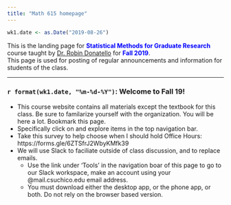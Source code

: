 ```yaml
---
title: "Math 615 homepage"
---
```


```r
wk1.date <- as.Date("2019-08-26")
```

This is the landing page for <span style="color:blue">**Statistical Methods for Graduate Research**</span> course taught by [Dr. Robin Donatello](http://www.norcalbiostat.com) for <span style="color:blue">**Fall 2019**</span>.   
This page is used for posting of regular announcements and information for students of the class. 


<!----

### 12/xx/18 - Final Exam. 10-12noon. Holt 155

<span style="color:red">**Office Hours for Finals Week**</span> 

* Tuesday 2-4pm, Holt 155

<span style="color:red">**Allowed Exam Materials**</span> 

* The [[OFFICIAL]](https://norcalbiostat.github.io/MATH615/FinalDocs/FinalExam_Fall17_Supplemental.pdf) supplemental information and analyses for the Outlook on Life Survey. 
    - Print these pages. Ensure that you understand what models are being fit and how to read the output. You are allowed to write notes on these pages.
    - Be prepared to answer questions about modeling and interpreting these analyses. 
* Paper on [Smoking Behavior of US Youth](FinalDocs/Smoking behavior child welfare - Fettes 2011.pdf).
    - Print, read, comment on, and bring to the final. 
    - Be prepared to answer questions about the methods, models, and results.
* A calculator
* Up to 2 pages of additional notes (does not include your notes on the supplemental output)

    
Additional information on this new survey, such as full wording of the question on how the variables were coded can be found in the [[codebook]](https://norcalbiostat.github.io/MATH615/FinalDocs/OOL%20Codebook.pdf) and [[survey questionnaire]](https://norcalbiostat.github.io/MATH615/FinalDocs/OOL%20Questionnaire.pdf). **Do not bring these to the final**. They are for you to use as reference material while you are learning to understand this survey.   

<span style="color:red">**Review List**</span> 
This final exam is comprehensive in that everything in this class builds upon previous topics. 
Here are a list of topics to review. All topics have equal importance, regardless of the time that was spent on each topic during class. 

* Probability
* Creating and interpreting confidence intervals
* Assumptions for statistical methods to be valid
* Generalizability, representativeness, bias, sampling frame
* Statistical Analysis Procedures: 
    - Two-sample T-tests for means and proportions
    - ANOVA and $\chi^{2}$ for multiple samples
    - Linear and Logistic regression.
* Identifying confounders, moderators and covariates. 
* Interpreting regression coefficients and making predictions using models. 
    - from linear and logistic models
    - using continuous and categorical variables



### 12/10/18 - Week 15

* Poster building week! See the project page for instructions. 
    - Drafts are due Thu 11/13, Peer review on Sat 12/15
    - Final version due (as printed) on Wed 12/19
* Take Home Final exam 
    - Handed out Wed 12/12 (Estimated) - no later than Friday 12/14. 
    - Due Friday 12/21
* **Office Hours**
    - Victoria (Poster design): 
      * Tue 10-10:45 MLIB Math tutor lab (4th floor)
      * Thu 12:45-1:45 Holt 155  
    - Me (Holt 202)
      * Mon 12/10 3-4pm
      * Tue 12/11 2-4pm - Community Coding (MLIB 442)
      * Wed 12/12 1-3pm
      * Thu 12/13 10-11am
      * Tue 12/18 2-3pm
      * Wed 12/19 10-11am
      * Thu 12/20 1-2pm
      
    

### 12/3/18 - Week 14
* You should be working on finishing the regression assignment, and Poster Prep Stage III this week. 
* You will be building models, and having to decide which model fits the data best using different criteria. 
    
### 11/26/18 - [Week 13](https://norcalbiostat.github.io/MATH615/wk/wk13.html)
<span style="color:red">**Summary of schedule updates**</span>   

* MLR assignment has been re-drafted and cut down significantly
* Poster prep stage III will not have a peer review
* Final we be take home, poster presentations will occur during the 2 hour final period. 

This week, let's ease back into things. Try to come back to "normal", when life is anything but normal.  

* Tuesday - Section review, recap, reorient
* Thursday - Logistic regression


### 11/19/18 - Fall Break. 
* Don't think about school, assignments or anything. 
* Please take some time to be among your family and practice self care in this incredibly stressful time. 


### 11/12/18 - Week 12 - Campus closed due to the Camp Fire
* Please check in with me on Slack or email to let me know you're OK (or if you're not OK. I want to know that too!)
* If you lived in the fire affected area please let me know. I want to support you in any way I can to finish the semester. Please check out campus resources: https://www.csuchico.edu/campfire/assistance.shtml 
* If you were not affected, please consider volunteering to help out those that have been, and/or helping raise funds through the Wildcats Rise Fire recovery fund https://app.mobilecause.com/vf/WildcatsRise 


### 11/6/18 - [Week 11](https://norcalbiostat.github.io/MATH615/wk/wk11.html)
* Tuesday: Writing and interpreting multivariable models
* Thursday: Moderation vs Confounding (bad lecture, too distracted)


### 10/30/18 - [Week 10](https://norcalbiostat.github.io/MATH615/wk/wk10.html)
* Tuesday: Moderation. What happens if we throw another variable into the mix? 
* Thursday: Study design. How to set yourself up for success in research. 


### 10/23/18 - [Week 9](https://norcalbiostat.github.io/MATH615/wk/wk09.html)
* Tuesday - Analysis of categorical data using $\chi^{2}$ tests
    - Additional lecture notes (lec03_cda) can be found on this topic under [Materials/Lecture notes](https://norcalbiostat.github.io/MATH615/notes.html)
* Thursday - Correlation and Regression



### 10/16/17 - [Week 8](https://norcalbiostat.github.io/MATH615/wk/wk08.html)
* Comments on foundations assignment
    - CI and HT are statements about the population, not the sample
    - CI is a range of plausible values, need to compare interval to hypothesized value. 
    - Great resource for more learning: [Open Intro Statistics](https://www.openintro.org/stat/textbook.php) Chapter 4 (free pdf)
    - Short worksheet for practice writing/conducting hypothesis tests. 
* Tuesday - comparing two means using a T-test for a difference in means
* Thursday - Analysis of Variance for comparing means across multiple groups
    - Lots of board work today
* Reading and reference material posted on schedule



### 10/9/18 - [Week 7](https://norcalbiostat.github.io/MATH615/wk/wk07.html)
* Midterm on Tuesday. Will emphasize correct identification of data, interpretation of univariate and bivariate graphics and use of summary statistics. 
* Lecture on choosing appropriate analyses on Thursday 
* A recap on hypothesis testing, the types of bivariate analysis we'll be conducting, and how to choose the correct analysis procedure for your research hypothesis. 
* Project updates: 
    - Introduction to Phase II of the project analysis preparation, 
    - Poster prep I instructions too vague to ensure quality work, going to roll points & grading into Stage II. 
    - I am in the process of commenting on everyones posters so far. 
* Instructions on Bivariate Inference Homework. 


### 10/1/18 - [Week 6](https://norcalbiostat.github.io/MATH615/wk/wk06.html)
* As we start our next phase of the class learning about _Inferential Statistics_, we need to first refresh our understanding about probability, distributions, confidence intervals.
* On thursday we'll walk through a hypothesis test using your research data. Check the schedule or weekly overview for how to prepare. (hint, you need some summary #'s from your data for this)


### 9/24/18 - [Week 5](https://norcalbiostat.github.io/MATH615/wk/wk05.html)
* Now that we've had a few weeks to settle into the semester, let's re-orient ourselves to the goals of this class. How are we achieving this goal?
* Housekeeping
    * Adding comments in a PDF in Google Drive. Comment directly in browser, don't open in GDocs. 
    * Some clarifying information about formulation of good RQ's and terminology has been added to the bottom of [HW02 research codebook](hw/02_research_codebook.html). 
    * I also added an example of C~C to [HW 06 Bivariate Graphing]
* Next big assignment is the Research plan. 
* Assigned reading: Difference between writing a research plan, and writing empirical research, how to conduct a literature review without getting burnt out, examples of how to use literature reviews to refine your RQ (citation assignment that is not assigned). 


### 9/17/18 - [Week 4](https://norcalbiostat.github.io/MATH615/wk/wk04.html)

* You will be exploring relationships between two variables using graphical and summary methods. 
* You will also start the work to build your research poster. See the [project instructions](project.html) page for details. 


### 9/11/18 - [Week 3](https://norcalbiostat.github.io/MATH615/wk/wk03.html)

I'll try to keep lecture this week to 30 min and let you have the rest of the time to work. 


**Visualizing Data!**

* One of the most important things you can do to learn about your variables is to create descriptive plots. 
* We spent time last week talking about how to choose appropriate visualizations and how to interpret them. You were then supposed to go create those plots on your own. 
    - Then I found out that SPSS doesn't let you use the chart builder on un-prepared data. 
* So the due date for the Univariate graphing assignment has been pushed back to next Monday 9/17.

**Preparing your data for analysis.**

We'll talk about how to identify features of data that will need to be changed prior to analysis. We can't cover them all, nor would you remember them all. This is a place where experience and repetition will be the true learning method. In the meantime, I provide a number of resources to help you identify what to look for. 

* AS notebook chapter 1
* Data management preparation questions
* PMAS6 Draft Chapter 3.4
* PMAS5 Chapter 4 (transformations)




----

### `r format(wk1.date+7, "%m-%d-%Y")`: Week 2

Hope everyone had a relaxing 3day weekend. Office hours have been set. Thank you for contributing! 

* Mon 3-4pm  
* Wed 1-2pm  
* Thu 10-11am  

We've seen some pitfalls regarding data entry, and practiced reading in data into our SPC. 
**SPSS users need to add information to the [collaborative SPSS notes](https://hackmd.io/00_J78IaQouu4DalQ-3P3w) on how to read data into SPSS**

Next up is setting up a reproducible research pipeline, choosing some research hypotheses and then we'll start talking about how to describe distributions of a single variable using summary statistics, tables and plots. We're going to do this on the "dirty" data because visualization is a really good way to detect any problems in the data. 

--->

----

### `r format(wk1.date, "%m-%d-%Y")`: Welcome to Fall 19!

* This course website contains all materials except the textbook for this class. Be sure to familarize yourself with the organization. You will be here a lot. Bookmark this page.
* Specifically click on and explore items in the top navigation bar. 
* Take this survey to help choose when I should hold Office Hours: https://forms.gle/6ZTSfrJ2WbyKMfk39 
* We will use Slack to faciliate outside of class discussion, and to replace emails. 
    - Use the link under 'Tools' in the navigation boar of this page to go to our Slack workspace, make an account using your @mail.csuchico.edu email address. 
    - You must download either the desktop app, or the phone app, or both. Do not rely on the browser based version. 

